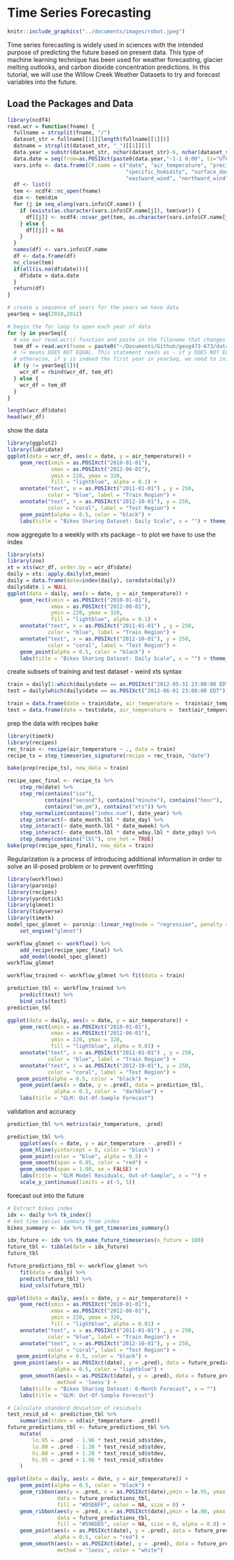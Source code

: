 # Time Series Forecasting

```r
knitr::include_graphics("../documents/images/robot.jpeg")  
```

Time series forecasting is widely used in sciences with the intended purpose of predicting the future based on present data. This type of machine learning technique has been used for weather forecasting, glacier melting outlooks, and carbon dioxide concentration predictions. In this tutorial, we will use the Willow Creek Weather Datasets to try and forecast variables into the future. 


## Load the Packages and Data

```r
library(ncdf4)
read.wcr = function(fname) {
  fullname = strsplit(fname, "/")
  dataset_str = fullname[[1]][length(fullname[[1]])]
  datname = strsplit(dataset_str, "_")[[1]][1]
  data.year = substr(dataset_str, nchar(dataset_str)-6, nchar(dataset_str)-3)
  data.date = seq(from=as.POSIXct(paste0(data.year,"-1-1 0:00", tz="UTC")),to=as.POSIXct(paste0(data.year,"-12-31 23:00", tz="UTC")),by="hour")
  vars.info <- data.frame(CF.name = c("date", "air_temperature", "precipitation_flux", "surface_downwelling_shortwave_flux_in_air",
                                      "specific_humidity", "surface_downwelling_longwave_flux_in_air", "air_pressure",
                                      "eastward_wind", "northward_wind", "wind_speed"))
  df <- list()
  tem <- ncdf4::nc_open(fname)
  dim <- tem$dim
  for (j in seq_along(vars.info$CF.name)) {
    if (exists(as.character(vars.info$CF.name[j]), tem$var)) {
      df[[j]] <- ncdf4::ncvar_get(tem, as.character(vars.info$CF.name[j]))
    } else {
      df[[j]] = NA
    }
  }
  names(df) <- vars.info$CF.name
  df <- data.frame(df)
  nc_close(tem)
  if(all(is.na(df$date))){
    df$date = data.date
  }
  return(df)
}

```


```r

# create a sequence of years for the years we have data
yearSeq = seq(2010,2012)

# begin the for loop to open each year of data
for (y in yearSeq){
  # use our read.wcr() function and paste in the filename that changes for each year of data
  tem_df = read.wcr(fname = paste0("~/Documents/Github/geog473-673/datasets/WCr_1hr.",y,".nc"))
  # != means DOES NOT EQUAL. This statement reads as - if y DOES NOT EQUAL the first year in yearSeq, proceed to use rbind
  # otherwise, if y is indeed the first year in yearSeq, we need to initialize wcr_df BEFORE we overwrite tem_df
  if (y != yearSeq[1]){
    wcr_df = rbind(wcr_df, tem_df)
  } else {
    wcr_df = tem_df
  }
}

length(wcr_df$date)
head(wcr_df)
```

show the data

```r
library(ggplot2)
library(lubridate)
ggplot(data = wcr_df, aes(x = date, y = air_temperature)) +
    geom_rect(xmin = as.POSIXct("2010-01-01"),
              xmax = as.POSIXct("2012-06-01"),
              ymin = 220, ymax = 320,
              fill = "lightblue", alpha = 0.1) +
    annotate("text", x = as.POSIXct("2011-01-01") , y = 250,
             color = "blue", label = "Train Region") +
    annotate("text", x = as.POSIXct("2012-10-01"), y = 250,
             color = "coral", label = "Test Region") +
    geom_point(alpha = 0.5, color = "black") +
    labs(title = "Bikes Sharing Dataset: Daily Scale", x = "") + theme_light()

```

now aggregate to a weekly with xts package - to plot we have to use the index

```r
library(xts)
library(zoo)
xt = xts(wcr_df, order.by = wcr_df$date)
daily = xts::apply.daily(xt,mean)
daily = data.frame(date=index(daily), coredata(daily))
daily$date.1 = NULL
ggplot(data = daily, aes(x = date, y = air_temperature)) +
    geom_rect(xmin = as.POSIXct("2010-01-01"),
              xmax = as.POSIXct("2012-06-01"),
              ymin = 220, ymax = 320,
              fill = "lightblue", alpha = 0.1) +
    annotate("text", x = as.POSIXct("2011-01-01") , y = 250,
             color = "blue", label = "Train Region") +
    annotate("text", x = as.POSIXct("2012-10-01"), y = 250,
             color = "coral", label = "Test Region") +
    geom_point(alpha = 0.5, color = "black") +
    labs(title = "Bikes Sharing Dataset: Daily Scale", x = "") + theme_light()


```

 create subsets of training and test dataset - weird xts syntax
 
```r
train = daily[1:which(daily$date == as.POSIXct("2012-05-31 23:00:00 EDT")),]
test = daily[which(daily$date == as.POSIXct("2012-06-01 23:00:00 EDT")):length(daily$date),]

train = data.frame(date = train$date, air_temperature =  train$air_temperature)
test = data.frame(date = test$date, air_temperature =  test$air_temperature)
```


prep the data with recipes bake

```r
library(timetk)
library(recipes)
rec_train <- recipe(air_temperature ~ ., data = train)
recipe_ts = step_timeseries_signature(recipe = rec_train, "date") 

bake(prep(recipe_ts), new_data = train)

```

```r
recipe_spec_final <- recipe_ts %>%
    step_rm(date) %>%
    step_rm(contains("iso"), 
            contains("second"), contains("minute"), contains("hour"),
            contains("am.pm"), contains("xts")) %>%
    step_normalize(contains("index.num"), date_year) %>%
    step_interact(~ date_month.lbl * date_day) %>%
    step_interact(~ date_month.lbl * date_mweek) %>%
    step_interact(~ date_month.lbl * date_wday.lbl * date_yday) %>%
    step_dummy(contains("lbl"), one_hot = TRUE) 
bake(prep(recipe_spec_final), new_data = train)

```

Regularization is a process of introducing additional information in order to solve an ill-posed problem or to prevent overfitting

```r
library(workflows)
library(parsnip)
library(recipes)
library(yardstick)
library(glmnet)
library(tidyverse)
library(timetk)
model_spec_glmnet <- parsnip::linear_reg(mode = "regression", penalty = 2, mixture = 0) %>%
    set_engine("glmnet")

workflow_glmnet <- workflow() %>%
    add_recipe(recipe_spec_final) %>%
    add_model(model_spec_glmnet)
workflow_glmnet

workflow_trained <- workflow_glmnet %>% fit(data = train)

prediction_tbl <- workflow_trained %>% 
    predict(test) %>%
    bind_cols(test) 
prediction_tbl

ggplot(data = daily, aes(x = date, y = air_temperature)) +
    geom_rect(xmin = as.POSIXct("2010-01-01"),
              xmax = as.POSIXct("2012-06-01"),
              ymin = 220, ymax = 320,
              fill = "lightblue", alpha = 0.01) +
    annotate("text", x = as.POSIXct("2011-01-01") , y = 250,
             color = "blue", label = "Train Region") +
    annotate("text", x = as.POSIXct("2012-10-01"), y = 250,
             color = "coral", label = "Test Region") + 
   geom_point(alpha = 0.5, color = "black") +
    geom_point(aes(x = date, y = .pred), data = prediction_tbl, 
               alpha = 0.5, color =  "darkblue") +
    labs(title = "GLM: Out-Of-Sample Forecast")

```

validation and accuracy
```r
prediction_tbl %>% metrics(air_temperature, .pred)

prediction_tbl %>%
    ggplot(aes(x = date, y = air_temperature - .pred)) +
    geom_hline(yintercept = 0, color = "black") +
    geom_point(color = "blue", alpha = 0.5) +
    geom_smooth(span = 0.05, color = "red") +
    geom_smooth(span = 1.00, se = FALSE) +
    labs(title = "GLM Model Residuals, Out-of-Sample", x = "") +
    scale_y_continuous(limits = c(-5, 5))
```

forecast out into the future

```r
# Extract bikes index
idx <- daily %>% tk_index()
# Get time series summary from index
bikes_summary <- idx %>% tk_get_timeseries_summary()

idx_future <- idx %>% tk_make_future_timeseries(n_future = 180)
future_tbl <- tibble(date = idx_future) 
future_tbl

future_predictions_tbl <- workflow_glmnet %>% 
    fit(data = daily) %>%
    predict(future_tbl) %>%
    bind_cols(future_tbl)

ggplot(data = daily, aes(x = date, y = air_temperature)) +
    geom_rect(xmin = as.POSIXct("2010-01-01"),
              xmax = as.POSIXct("2012-06-01"),
              ymin = 220, ymax = 320,
              fill = "lightblue", alpha = 0.01) +
    annotate("text", x = as.POSIXct("2011-01-01") , y = 250,
             color = "blue", label = "Train Region") +
    annotate("text", x = as.POSIXct("2012-10-01"), y = 250,
             color = "coral", label = "Test Region") + 
   geom_point(alpha = 0.5, color = "black") +
  geom_point(aes(x = as.POSIXct(date), y = .pred), data = future_predictions_tbl,
               alpha = 0.5, color = "lightblue") +
    geom_smooth(aes(x = as.POSIXct(date), y = .pred), data = future_predictions_tbl,
                method = 'loess') + 
    labs(title = "Bikes Sharing Dataset: 6-Month Forecast", x = "")
    labs(title = "GLM: Out-Of-Sample Forecast")


```


```r
# Calculate standard deviation of residuals
test_resid_sd <- prediction_tbl %>%
    summarize(stdev = sd(air_temperature- .pred))
future_predictions_tbl <- future_predictions_tbl %>%
    mutate(
        lo.95 = .pred - 1.96 * test_resid_sd$stdev,
        lo.80 = .pred - 1.28 * test_resid_sd$stdev,
        hi.80 = .pred + 1.28 * test_resid_sd$stdev,
        hi.95 = .pred + 1.96 * test_resid_sd$stdev
    )

ggplot(data = daily, aes(x = date, y = air_temperature)) +
    geom_point(alpha = 0.5, color = "black") +
    geom_ribbon(aes(y = .pred, x = as.POSIXct(date),ymin = lo.95, ymax = hi.95), 
                data = future_predictions_tbl, 
                fill = "#D5DBFF", color = NA, size = 0) +
    geom_ribbon(aes(y = .pred, x = as.POSIXct(date),ymin = lo.80, ymax = hi.80, fill = key), 
                data = future_predictions_tbl,
                fill = "#596DD5", color = NA, size = 0, alpha = 0.8) +
    geom_point(aes(x = as.POSIXct(date), y = .pred), data = future_predictions_tbl,
               alpha = 0.5, color = "red") +
    geom_smooth(aes(x = as.POSIXct(date), y = .pred), data = future_predictions_tbl,
                method = 'loess', color = "white")
    
```
